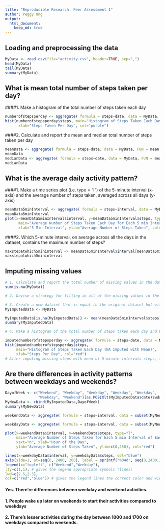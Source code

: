```yaml
---
title: "Reproducible Research: Peer Assessment 1"
author: Peggy Ong
output: 
  html_document:
    keep_md: true
---
```



## Loading and preprocessing the data

``` r
MyData <- read.csv(file="activity.csv", header=TRUE, sep=",")
head(MyData)
tail(MyData)
summary(MyData)
```
## What is mean total number of steps taken per day?
####1. Make a histogram of the total number of steps taken each day

```r
numberofstepsperday <- aggregate( formula = steps~date, data = MyData, FUN = sum ) 
hist(numberofstepsperday$steps, main="Histogram of Steps Taken Each Day",
      xlab="Steps Taken Per Day", col="purple")
```

####2. Calculate and report the mean and median total number of steps taken per day
```r
meanData <- aggregate( formula = steps~date, data = MyData, FUN = mean )
meanData
medianData <- aggregate( formula = steps~date, data = MyData, FUN = mean )
medianData
```
## What is the average daily activity pattern?

####1. Make a time series plot (i.e. type = "l") of the 5-minute interval (x-axis) and the average number of steps taken, averaged across all days (y-axis)
```r
meanData5minInterval <- aggregate( formula = steps~interval, data = MyData, FUN = mean )
meanData5minInterval 
plot(x=meanData5minInterval$interval, y=meanData5minInterval$steps, type="l", 
      main="Average Number of Steps Taken Each Day for Each 5 min Interval",
      xlab="5 Min Interval", ylab="Average Number of Steps Taken", col="red")

```

####2. Which 5-minute interval, on average across all the days in the dataset, contains the maximum number of steps?
```r
maxstepatwhich5mininterval <- meanData5minInterval$interval[meanData5minInterval[,2]==max(meanData5minInterval$steps)]
maxstepatwhich5mininterval
```
## Imputing missing values
```r
# 1. Calculate and report the total number of missing values in the dataset (i.e. the total number of rows with NAs)
sum(is.na(MyData))

# 2. Devise a strategy for filling in all of the missing values in the dataset. The strategy does not need to be sophisticated. For example, you could use the mean/median for that day, or the mean for that 5-minute interval, etc.

# 3. Create a new dataset that is equal to the original dataset but with the missing data filled in.
MyImputedData <- MyData

MyImputedData[is.na(MyImputedData)] <- mean(meanData5minInterval$steps)
summary(MyImputedData)
```

```r
# 4. Make a histogram of the total number of steps taken each day and Calculate and report the mean and median total number of steps taken per day. Do these values differ from the estimates from the first part of the assignment? What is the impact of imputing missing data on the estimates of the total daily number of steps?
``` 

```r
imputednumberofstepsperday <- aggregate( formula = steps~date, data = MyImputedData, FUN = sum ) 
hist(imputednumberofstepsperday$steps, 
     main="Histogram of Steps Taken Each Day (NA Imputed with Mean)",
     xlab="Steps Per Day", col="red")
# After imputing missing steps with mean of 5-minute intervals steps, the centre of the distribution is higher
```


## Are there differences in activity patterns between weekdays and weekends?
```r
DayofWeek <- c("Weekend", "Weekday", "Weekday", "Weekday", "Weekday", 
               "Weekday", "Weekend")[as.POSIXlt(MyImputedData$date)$wday + 1]
MyNewData <- cbind(MyImputedData,DayofWeek)
summary(MyNewData)

weekendData <- aggregate( formula = steps~interval, data = subset(MyNewData,DayofWeek == "Weekend", select=c(1:4)), FUN = mean )

weekdayData <- aggregate( formula = steps~interval, data = subset(MyNewData,DayofWeek == "Weekday", select=c(1:4)), FUN = mean )
```


```r
plot(x=weekendData$interval, y=weekendData$steps, type="l", 
     main="Average Number of Steps Taken for Each 5 min Interval of Each Day",
     xaxt="n", xlab="Hour of the Day", 
     ylab="Average Number of Steps Taken", ylim=c(0,250), col="red")

lines(x=weekdayData$interval, y=weekdayData$steps, col="blue")
axis(side=1, at=seq(0, 2400, 200), label = sprintf("%04d", seq(0,2400,200)) )
legend(x="topleft", c("Weekend","Weekday"),
lty=c(1,1), # gives the legend appropriate symbols (lines)
lwd=c(2.5,2.5),
col=c("red","blue")) # gives the legend lines the correct color and width
```


#### Yes. There're differences between weekday and weekend activities.
#### 1. People wake up later on weekends to start their activities compared to weekdays
#### 2. There's lesser activities during the day between 1000 and 1700 on weekdays compared to weekends.

